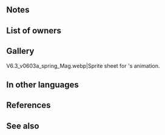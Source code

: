{{Weapon Infobox
|tagid=SID_二羽の魔兎の揺籃
|intID=3000
|image=wep_mg265
|exclusive=1
|weaponType=Green Tome
|cost=400
|might=14
|range=2
|cooldown=-1
|effect=Accelerates Special trigger (cooldown count-1). At the start of turn 1, grants Special cooldown count-2. Unit can move to a space within 2 spaces of any ally within 2 spaces. If unit initiates combat or is within 2 spaces of an ally, grants Atk+4, Spd+6, and bonus to unit's Atk = unit's max Special cooldown count value × 3 during combat.
|statModifiers=0,14,0,0,0
|required=Rexcalibur
|properties=
}}
==Notes==
{{Start of turn Special modification}}
{{Warp interaction}}
{{Combat boosts}}
==List of owners==
{{Skill Hero List}}
==Gallery==
<gallery>
V6.3_v0603a_spring_Mag.webp|Sprite sheet for {{PAGENAME}}'s animation.
</gallery>
==In other languages==
{{OtherLanguages
|japanese=二羽の魔兎の揺籃
|german=Magiehäschen
|spanishEU=Conejos mágicos
|spanishLA=Conejos mágicos
|french=Lapins magiques
|italian=Conigli magici
|chineseTW=兩隻魔兔的搖籃
|portuguese=Coelhos mágicos
}}
==References==
<references/>
==See also==
{{See also skills|cond=Description LIKE '%start of turn 1, grants Special cooldown count-2%' OR Description LIKE '%unit can move to a%space within%ally%within 2 spaces%' OR Description LIKE '%unit\'s max Special cooldown count value%'|columns=3}}
{{Weapons Navbox}}